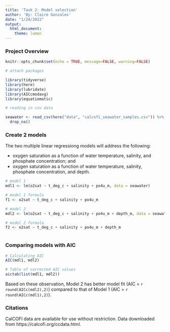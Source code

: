 ```yaml
---
title: 'Task 2: Model selection'
author: 'By: Claire Gonzales'
date: "1/24/2022"
output: 
  html_document: 
    theme: lumen
---
```


### Project Overview 


```r
knitr::opts_chunk$set(echo = TRUE, message=FALSE, warning=FALSE)

# attach packages

library(tidyverse)
library(here)
library(lubridate)
library(AICcmodavg)
library(equatiomatic)
```

```r
# reading in csv data

seawater <- read_csv(here("data", "calcofi_seawater_samples.csv")) %>% 
  drop_na()
```

### Create 2 models

The two multiple linear regressiong models will address the following:

- oxygen saturation as a function of water temperature, salinity, and phosphate concentration; and
- oxygen saturation as a function of water temperature, salinity, phosphate concentration, and depth.

```r
# model 1
mdl1 <- lm(o2sat ~ t_deg_c + salinity + po4u_m, data = seawater)

# model 1 formula
f1 <- o2sat ~ t_deg_c + salinity + po4u_m

# model 2
mdl2 <- lm(o2sat ~ t_deg_c + salinity + po4u_m + depth_m, data = seawater)

# model 2 formula
f2 <- o2sat ~ t_deg_c + salinity + po4u_m + depth_m
  
```

### Comparing models with AIC

```r
# Calculating AIC
AIC(mdl1, mdl2)

# Table of corrected AIC values
aictab(list(mdl1, mdl2))
```

Based on these observation, Model 2 has better model fit (AIC = `r round(AICc(mdl2),2)`) compared to that of Model 1 (AIC = `r round(AICc(mdl1),2)`).

### Citations

CalCOFI data are available for use without restriction. Data downloaded from https://calcofi.org/ccdata.html.